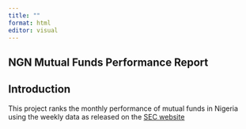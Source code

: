```yaml
---
title: ""
format: html
editor: visual
---
```


## NGN Mutual Funds Performance Report

## Introduction

This project ranks the monthly performance of mutual funds in Nigeria using the weekly data as released on the [SEC website](www.sec.gov.ng)
